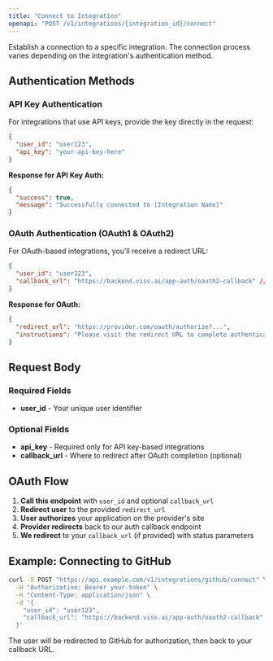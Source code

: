 ```yaml
---
title: "Connect to Integration"
openapi: "POST /v1/integrations/{integration_id}/connect"
---
```


Establish a connection to a specific integration. The connection process varies depending on the integration's authentication method.

## Authentication Methods

### API Key Authentication
For integrations that use API keys, provide the key directly in the request:

```json
{
  "user_id": "user123",
  "api_key": "your-api-key-here"
}
```

**Response for API Key Auth:**
```json
{
  "success": true,
  "message": "Successfully connected to [Integration Name]"
}
```

### OAuth Authentication (OAuth1 & OAuth2)
For OAuth-based integrations, you'll receive a redirect URL:

```json
{
  "user_id": "user123",
  "callback_url": "https://backend.viss.ai/app-auth/oauth2-callback" // optional
}
```

**Response for OAuth:**
```json
{
  "redirect_url": "https://provider.com/oauth/authorize?...",
  "instructions": "Please visit the redirect URL to complete authentication"
}
```

## Request Body

### Required Fields
- **user_id** - Your unique user identifier

### Optional Fields  
- **api_key** - Required only for API key-based integrations
- **callback_url** - Where to redirect after OAuth completion (optional)

## OAuth Flow

1. **Call this endpoint** with `user_id` and optional `callback_url`
2. **Redirect user** to the provided `redirect_url`
3. **User authorizes** your application on the provider's site
4. **Provider redirects** back to our auth callback endpoint
5. **We redirect** to your `callback_url` (if provided) with status parameters

 

## Example: Connecting to GitHub

```bash
curl -X POST "https://api.example.com/v1/integrations/github/connect" \
  -H "Authorization: Bearer your-token" \
  -H "Content-Type: application/json" \
  -d '{
    "user_id": "user123",
    "callback_url": "https://backend.viss.ai/app-auth/oauth2-callback"
  }'
```

The user will be redirected to GitHub for authorization, then back to your callback URL.

